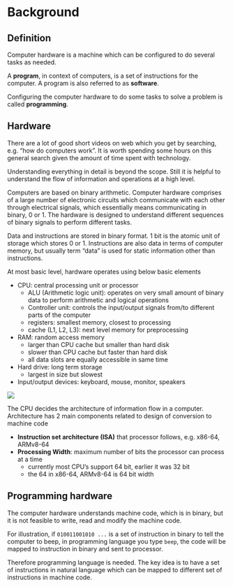 # Background

## Definition

Computer hardware is a machine which can be configured to do several tasks as needed.

A **program**, in context of computers, is a set of instructions for the computer. A program is also referred to as **software**.

Configuring the computer hardware to do some tasks to solve a problem is called **programming**.

## Hardware

There are a lot of good short videos on web which you get by searching, e.g. "how do computers work". It is worth spending some hours on this general search given the amount of time spent with technology.

Understanding everything in detail is beyond the scope. Still it is helpful to understand the flow of information and operations at a high level.

Computers are based on binary arithmetic. Computer hardware comprises of a large number of electronic circuits which communicate with each other through electrical signals, which essentially means communicating in binary, 0 or 1. The hardware is designed to understand different sequences of binary signals to perform different tasks.

Data and instructions are stored in binary format. 1 bit is the atomic unit of storage which stores 0 or 1. Instructions are also data in terms of computer memory, but usually term "data" is used for static information other than instructions.

At most basic level, hardware operates using below basic elements

- CPU: central processing unit or processor
    - ALU (Arithmetic logic unit): operates on very small amount of binary data to perform arithmetic and logical operations
    - Controller unit: controls the input/output signals from/to different parts of the computer
    - registers: smallest memory, closest to processing
    - cache (L1, L2, L3): next level memory for preprocessing
- RAM: random access memory
    - larger than CPU cache but smaller than hard disk
    - slower than CPU cache but faster than hard disk
    - all data slots are equally accessible in same time
- Hard drive: long term storage
    - largest in size but slowest
- Input/output devices: keyboard, mouse, monitor, speakers

![](../../../resources/diagrams/architecture/hardware-cpu-ram.png)

The CPU decides the architecture of information flow in a computer. Architecture has 2 main components related to design of conversion to machine code

- **Instruction set architecture (ISA)** that processor follows, e.g. x86-64, ARMv8-64
- **Processing Width**: maximum number of bits the processor can process at a time
    - currently most CPU's support 64 bit, earlier it was 32 bit
    - the 64 in x86-64, ARMv8-64 is 64 bit width

## Programming hardware

The computer hardware understands machine code, which is in binary, but it is not feasible to write, read and modify the machine code.

For illustration, if `010011001010 ...` is a set of instruction in binary to tell the computer to beep, in programming language you type `beep`, the code will be mapped to instruction in binary and sent to processor.

Therefore programming language is needed. The key idea is to have a set of instructions in natural language which can be mapped to different set of instructions in machine code.
